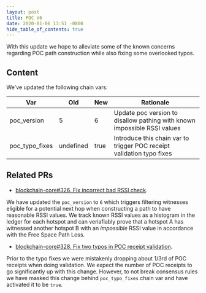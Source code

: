 ```yaml
---
layout: post
title: POC V6
date: 2020-01-06 13:51 -0800
hide_table_of_contents: true
---
```


With this update we hope to alleviate some of the known concerns regarding POC path construction
while also fixing some overlooked typos.

<!--truncate-->

## Content

We've updated the following chain vars:

| Var            | Old       | New  | Rationale                                                                |
| -------------- | --------- | ---- | ------------------------------------------------------------------------ |
| poc_version    | 5         | 6    | Update poc version to disallow pathing with known impossible RSSI values |
| poc_typo_fixes | undefined | true | Introduce this chain var to trigger POC receipt validation typo fixes    |

## Related PRs

- [blockchain-core#326. Fix incorrect bad RSSI check](https://github.com/helium/blockchain-core/pull/326).

We have updated the `poc_version` to `6` which triggers filtering witnesses eligible for a potential
next hop when constructing a path to have reasonable RSSI values. We track known RSSI values as a
histogram in the ledger for each hotspot and can veriafiably prove that a hotspot A has witnessed
another hotspot B with an _impossible_ RSSI value in accordance with the Free Space Path Loss.

- [blockchain-core#328. Fix two typos in POC receipt validation](https://github.com/helium/blockchain-core/pull/328).

Prior to the typo fixes we were mistakenly dropping about 1/3rd of POC receipts when doing
validation. We expect the number of POC receipts to go significantly up with this change. However,
to not break consensus rules we have masked this change behind `poc_typo_fixes` chain var and have
activated it to be `true`.
